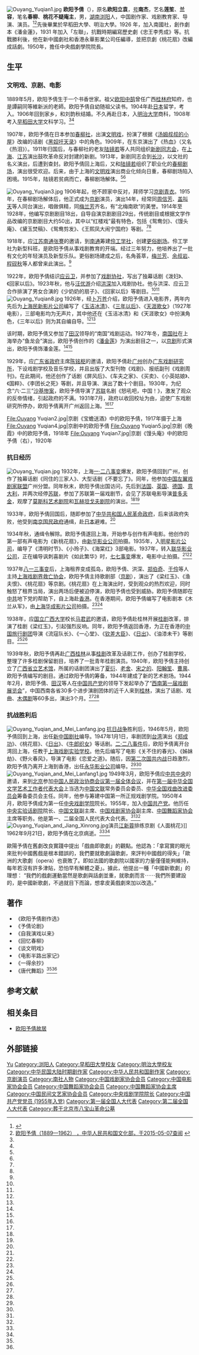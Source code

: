 [[File:Ouyang_Yuqian1.jpg|thumb]]
'''欧阳予倩'''（{{bd|1889年|5月12日|1962年|9月21日|O欧阳}}），原名'''欧阳立袁'''，[[号|号]]'''南杰'''，艺名'''莲笙'''、'''兰容'''，笔名'''春柳'''、'''桃花不疑庵主'''，男，[[湖南省|湖南]][[浏阳县|浏阳]]人，中国剧作家、戏剧教育家、导演、演员。<ref name=ls>{{Cite web |url=http://www.todayonhistory.com/9/21/d4995.htm |title=电影艺术家欧阳予倩逝世，历史上的今天，于2013-04-07查阅 |accessdate=2009-07-30 |archive-date=2008-10-13 |archive-url=https://web.archive.org/web/20081013155237/http://www.todayonhistory.com/9/21/d4995.htm |dead-url=no }}</ref><ref name=whb>[http://www.chinaculture.org/gb/cn_zgwh/2004-06/28/content_50085.htm 欧阳予倩（1889—1962） ，中华人民共和国文化部，于2015-05-07查阅] {{webarchive|url=https://web.archive.org/web/20160304194940/http://www.chinaculture.org/gb/cn_zgwh/2004-06/28/content_50085.htm |date=2016-03-04 }}</ref>先後畢業於早稻田大學、明治大學。1926 年，加入南國社，創作劇本《潘金蓮》，1931 年加入「左聯」，抗戰時期編寫歷史劇《忠王李秀成》等。抗戰勝利後，他在新中國劇社和香港永華影業公司任編導，並把京劇《桃花扇》改編成話劇。1950年，擔任中央戲劇學院院長。

== 生平 ==
=== 文明戏、京剧、电影 ===
1889年5月，欧阳予倩生于一个书香世家。祖父[[欧阳中鹄|欧阳中鹄]]曾任广西[[桂林府|桂林府]]知府，也是譚嗣同等維新派的老師。欧阳予倩自幼随祖父读书。1904年赴[[日本|日本]]留学，考入{{Link-ja|成城中学|成城中学校・高等学校}}。1906年回到家乡，和刘韵秋结婚。不久再赴日本，入[[明治大学|明治大学]]商科，1908年考入[[早稻田大学|早稻田大学]]文科学习。<ref name=ls/><ref name=whb/>

1907年，欧阳予倩在日本参加[[春柳社|春柳社]]，出演[[文明戏|文明戏]]，扮演了根据《[[汤姆叔叔的小屋|汤姆叔叔的小屋]]》改编的话剧《[[黑奴吁天录|黑奴吁天录]]》中的角色。1909年，在东京演出了《热血》（又名《热泪》）。1911年归国后，与春柳社的老友[[陆镜若|陆镜若]]等人共同组织[[新剧同志会|新剧同志会]]，在[[上海|上海]]、[[江苏|江苏]]演出鼓吹革命反对封建的新剧。1913年，新剧同志会到[[长沙|长沙]]，以文社的名义演出，后遭到查封。欧阳予倩回上海后，又和[[陆镜若|陆镜若]]组织了职业化的[[春柳剧场|春柳剧场]]，演出很受欢迎。后来，由于上海的[[文明戏|文明戏]]演出商业化倾向日重，春柳剧场陷入困境。1915年，陆镜若贫病而亡，春柳剧场解体。<ref name=ls/><ref name=whb/>

{{Wide image|Ouyang Yuqian9.jpg|600px|1907年6月，春柳社在日本演出《黑奴吁天录》。此为第二幕剧照。前排左起第4、5、8、9人分别是欧阳予倩饰女黑奴丑、[[庄云石|庄云石]]饰哲尔治、李息霜（[[李叔同|李叔同]]）饰爱米柳夫人、[[黄二难|黄二难]]饰解尔培。}}
[[File:Ouyang_Yuqian3.jpg|thumb]]
1906年起，他不顾家中反对，拜师学习[[京剧|京剧]][[青衣_(戏剧)|青衣]]。1915年，在春柳剧场解体后，他正式成为[[京剧|京剧]]演员，演出14年，经常同[[周信芳|周信芳]]、[[盖叫天|盖叫天]]等人同台演出，唱做俱精，同[[梅兰芳|梅兰芳]]齐名，有“北梅南欧”的美誉。1914年至1928年，他编写京剧剧目18出，自导自演京剧剧目29出，传统剧目或根据文学作品改编的京剧剧目大约50出，其中以“红楼戏”最有特色，包括《鸳鸯剑》、《馒头庵》、《黛玉焚稿》、《鸳鸯剪发》、《王熙凤大闹宁国府》等剧。<ref name=ls/><ref name=whb/>

1918年，应[[江苏|江苏]][[南通|南通]][[张謇|张謇]]的邀请，到[[南通|南通]]筹建[[伶工学社|伶工学社]]，创建[[更俗剧场|更俗剧场]]。伶工学社为新型科班，是欧阳予倩从事戏剧教育的开端。经过三年努力，他培养出了一批有文化的年轻演员及新型乐队。更俗剧场建成之后，名角荟萃，[[梅兰芳|梅兰芳]]、[[余叔岩|余叔岩]]、[[程砚秋|程砚秋]]等人都曾来此演出。<ref name=whb/>

1922年，欧阳予倩结识[[应云卫|应云卫]]，并参加了[[戏剧协社|戏剧协社]]，写出了独幕话剧《泼妇》、《回家以后》。1923年秋，他与[[汪优游|汪优游]]介绍[[洪深|洪深]]加入戏剧协社。他与洪深、应云卫合作排演了男女合演的《少奶奶的扇子》、《回家以后》等剧目。<ref name=ls/><ref name=whb/>
[[File:Ouyang_Yuqian8.jpg|thumb]]
1926年，经[[卜万苍|卜万苍]]介绍，欧阳予倩进入电影界，两年内先后为[[上海|上海]][[民新影片公司|民新影片公司]]编写了《[[玉洁冰清|玉洁冰清]]》、《[[三年以后|三年以后]]》、《[[天涯歌女_(1927年电影)|天涯歌女]]》（1927年电影），三部电影均为无声片，其中他还在《玉洁冰清》和《天涯歌女》中扮演角色，《三年以后》则为其自编自导。<ref name=ls/><ref name=whb/>

该时期，欧阳予倩又参加了[[田汉|田汉]]领导的“南国”戏剧运动。1927年冬，[[南国社|南国社]]在上海举办“鱼龙会”演出，欧阳予倩创作的《[[潘金莲|潘金莲]]》为演出剧目之一，以[[京剧|京剧]]形式演出，欧阳予倩饰潘金莲。<ref name=ls/><ref name=whb/>

1929年，应[[广东省政府|广东省政府]]主席[[陈铭枢|陈铭枢]]的邀请，欧阳予倩赴[[广州|广州]]创办[[广东戏剧研究所|广东戏剧研究所]]，下设戏剧学校及音乐学校，并且出版了大型刊物《戏剧》、报纸副刊《戏剧周刊》。在此期间，他还创作了话剧《屏风后》、《车夫之家》、《买卖》、《小英姑娘》、《国粹》、《李团长之死》等剧，并且导演、演出了数十个剧目。1930年，为纪念“六·二三”[[沙基惨案|沙基惨案]]，欧阳予倩导演了[[苏联|苏联]]名剧《怒吼吧，中国！》，激发了观众的反帝情绪，引起政府的不满。1931年7月，政府以收回校址为由，迫使广东戏剧研究所停办，欧阳予倩离开广州返回上海。<ref name=ls/><ref name=whb/>
<gallery>
File:Ouyang Yuqian2.jpg|京剧《宝蟾送酒》中的欧阳予倩，1917年摄于上海
File:Ouyang Yuqian4.jpg|京剧中的欧阳予倩
File:Ouyang Yuqian5.jpg|京剧《晚霞》中的欧阳予倩，1918年
File:Ouyang Yuqian7.jpg|京剧《馒头庵》中的欧阳予倩（右），1920年
</gallery>

=== 抗日经历 ===
[[File:Ouyang_Yuqian.jpg|thumb]]
1932年，上海[[一·二八事变|一·二八事变]]爆发，欧阳予倩回到广州，创作了独幕话剧《同住的三家人》、大型话剧《不要忘了》。同年，他参加[[中国左翼戏剧家联盟|中国左翼戏剧家联盟]]广州分盟。同年秋末，欧阳予倩出国访问，先后到[[法国|法国]]、[[英国|英国]]、[[德国|德国]]、[[意大利|意大利]]，并两次经停[[苏联|苏联]]，参加了苏联第一届戏剧节，会见了苏联电影导演[[普多夫金|普多夫金]]，观摩了[[莫斯科艺术剧院|莫斯科艺术剧院]]和[[瓦赫坦戈夫剧院|瓦赫坦戈夫剧院]]的演出。<ref name=ls/><ref name=whb/>

1933年，欧阳予倩回国后，随即参加了[[中华共和国人民革命政府|中华共和国人民革命政府]]，后来该政府失败，他受到[[南京国民政府|南京国民政府]]通缉，赴[[日本|日本]]避难。<ref name=whb/>

1934年秋，通缉令解除。欧阳予倩遂回上海，开始参与创作有声电影。他创作的第一部有声电影为《新桃花扇》，由[[新华影业公司|新华影业公司]]拍摄。1935年，入[[明星影片公司|明星影片公司]]，编导了《清明时节》、《小玲子》、《海棠红》3部电影。1937年，转入[[联华影业公司|联华影业公司]]，正在编导讽刺喜剧片《如此繁华》时，[[七七事变|七七事变]]爆发，电影中止拍摄。<ref name=ls/><ref name=whb/>

1937年[[八一三事变|八一三事变]]后，上海租界变成孤岛，欧阳予倩、洪深、[[郑伯奇|郑伯奇]]、[[于伶|于伶]]等人主持[[上海戏剧界救亡协会|上海戏剧界救亡协会]]，欧阳予倩主持歌剧部（[[京剧|京剧]]），演出了《梁红玉》、《渔夫恨》、《桃花扇》等京剧。《桃花扇》在上海演出时，受到观众的热烈欢迎，同时触怒了租界当局，演出两场后便被迫停演，欧阳予倩也受到威胁。欧阳予倩随即在[[中共|中共]]地下党的帮助下，自上海赴[[香港|香港]]。在香港期间，欧阳予倩编写了电影剧本《木兰从军》，由[[上海|上海]][[华成影片公司|华成影片公司]]拍摄。<ref name=ls/><ref name=whb/>

1938年，应[[国立广西大学|国立广西大学]]校长[[马君武|马君武]]的邀请，欧阳予倩赴桂林开展[[桂剧|桂剧]]改革，排演了桂剧《梁红玉》，引起强烈反响。同年，欧阳予倩返回香港，为正在香港的[[中国旅行剧团|中国旅行剧团]]导演《流寇队长》、《一心堂》、《[[钦差大臣|钦差大臣]]》、《[[日出|日出]]》、《油漆未干》等剧目。<ref name=ls/><ref name=whb/>

1939年秋，欧阳予倩再赴[[广西|广西]][[桂林|桂林]]从事[[桂剧|桂剧]]改革及话剧工作，创办了桂剧学校，整理了许多桂剧保留剧目，培养了一批青年桂剧演员。1940年，欧阳予倩主持创立了[[广西省立艺术馆|广西省立艺术馆]]，所属的话剧团演出了[[夏衍|夏衍]]、[[老舍|老舍]]、[[宋之的|宋之的]]、[[阳翰笙|阳翰笙]]、[[曹禺|曹禺]]、欧阳予倩编写的剧目。通过欧阳予倩的筹备，1944年建成了新的艺术剧场。1944年2月，欧阳予倩、[[田汉|田汉]]等人在[[中国共产党|中国共产党]]的领导下发起举办了“[[西南第一届戏剧展览会|西南第一届戏剧展览会]]”，中国西南各省30多个进步演剧团体的近千人来到[[桂林|桂林]]，演出了话剧、戏曲、[[木偶剧|木偶剧]]等60多出，演出3个月。<ref name=ls/><ref name=whb/>

=== 抗战胜利后 ===
[[File:Ouyang_Yuqian_and_Mei_Lanfang.jpg|thumb]]
[[抗日战争|抗日战争]]胜利后，1946年5月，欧阳予倩回到上海，出任[[新中国剧社|新中国剧社]]编导。1947年1月1日，率剧团到[[台湾|台湾]]演出《[[郑成功|郑成功]]》、《桃花扇》、《[[日出|日出]]》、《[[牛郎织女|牛郎织女]]》等话剧。[[二·二八事件|二·二八事件]]后，欧阳予倩离开台湾回上海，任教于[[上海戏剧实验学校|上海戏剧实验学校]]。他先后编写了电影《关不住的春光》、《姊妹劫》、《野火春风》，导演了电影《恋爱之道》。随后，因[[第二次国共内战|第二次国共内战]]日趋激烈，欧阳予倩乃离开上海到香港，出任[[永华影业公司|永华影业公司]]编导。<ref name=ls/><ref name=whb/>
[[File:Ouyang_Yuqian_and_Mei_Lanfang1.jpg|thumb]]
1949年3月，欧阳予倩应[[中共中央|中共中央]]的邀请，来到[[北京|北京]]参加[[中国人民政治协商会议第一届全体会议|中国人民政治协商会议第一届全体会议]]，并在[[第一届中华全国文学艺术工作者代表大会|第一届中华全国文学艺术工作者代表大会]]上当选为[[中国文联|中国文联]]常务委员会委员、[[中华全国戏曲改进委员会|中华全国戏曲改进委员会]]筹备委员会主任。同年，他参与筹建中国第一所正规戏剧学院。1950年4 月，欧阳予倩成为第一任[[中央戏剧学院|中央戏剧学院]]院长。1955年，加入[[中国共产党|中国共产党]]。他历任[[中央实验话剧院|中央实验话剧院]]院长、[[中国文联|中国文联]]副主席、[[中国戏剧家协会|中国戏剧家协会]]副主席、[[中国舞蹈家协会|中国舞蹈家协会]]主席等职务。他是第一、二届全国人民代表大会代表。<ref name=ls/><ref name=whb/>
[[File:Ouyang_Yuqian_and_Jiang_Xinrong.jpg|thumb]]演员[[江新蓉|江新蓉]]排练京剧《人面桃花》]]
1962年9月21日，欧阳予倩在北京病逝。<ref name=ls/><ref name=whb/>

歐陽予倩在舊劇改良實踐中提出「戲曲即歌劇」的觀點。他認為：「拿寫實的眼光來批判中國舊戲是根本錯誤的，我們要就歌劇論歌劇，來評判中國戲的得失」「歐洲的大歌劇（opera）也衰敗了。即如法國的歌劇院以國家的力量僅僅能夠維持，每年若沒有許多津貼，恐怕早有解體之憂」。據此，他提出一種「中國新歌劇」的理想：
“我們的戲劇運動當然是歌劇與話劇並重，就歌劇而言⋯⋯我們所要建設的，是中國新歌劇，不過就目下而論，想拿皮黃戲劇來加以改造。”

== 著作 ==
*《欧阳予倩剧作选》
*《予倩论剧》
*《自我演戏以来》
*《回忆春柳》
*《谈文明戏》
*《电影半路出家记》
*《一得余抄》
*《唐代舞蹈》<ref name=ls/><ref name=whb/>

== 参考文献 ==
{{reflist}}

== 相关条目 ==
* [[欧阳予倩故居|欧阳予倩故居]]

== 外部链接 ==
{{commonscat|Ouyang Yuqian}}
{{中国近现代文学}}
{{Navboxes 
| title  = 欧阳予倩在[[中国戏剧家协会|中国戏剧家协会]]的职务
| list1  =
{{中华全国戏剧工作者协会第一届全国委员会}}
{{中国戏剧家协会第二届理事会}}
}}
{{Navboxes 
| title  = 欧阳予倩在[[中国舞蹈家协会|中国舞蹈家协会]]的职务
| list1  =
{{中国舞蹈工作者协会第三届理事会}}
}}
{{Navboxes 
| title  = 欧阳予倩在[[中国电影家协会|中国电影家协会]]的职务
| list1  =
{{中华全国电影艺术工作者协会第一届全国委员会}}
}}
{{Navboxes 
| title  = 欧阳予倩在[[中国民间文艺家协会|中国民间文艺家协会]]的职务
| list1  =
{{中国民间文艺研究会第一届理事会}}
}}
{{Navboxes 
| title  = 欧阳予倩在[[中国文学艺术界联合会|中国文学艺术界联合会]]的职务
| list1  =
{{中华全国文学艺术界联合会第一届全国委员会}}
{{中国文学艺术界联合会第二届全国委员会}}
{{中国文学艺术界联合会第三届全国委员会}}
}}

{{Authority control}}
{{DEFAULTSORT:Ouyang欧阳}}
[[Category:歐陽姓|Yu]]
[[Category:浏阳人|Category:浏阳人]]
[[Category:早稻田大學校友|Category:早稻田大學校友]]
[[Category:明治大學校友|Category:明治大學校友]]
[[Category:中华民国大陆时期剧作家|Category:中华民国大陆时期剧作家]]
[[Category:中华人民共和国剧作家|Category:中华人民共和国剧作家]]
[[Category:京剧演员|Category:京剧演员]]
[[Category:南社人物|Category:南社人物]]
[[Category:中国戏剧家协会会员|Category:中国戏剧家协会会员]]
[[Category:中国电影家协会会员|Category:中国电影家协会会员]]
[[Category:中国舞蹈家协会会员|Category:中国舞蹈家协会会员]]
[[Category:中国舞蹈家协会主席|Category:中国舞蹈家协会主席]]
[[Category:中国民间文艺家协会会员|Category:中国民间文艺家协会会员]]
[[Category:中央戏剧学院院长|Category:中央戏剧学院院长]]
[[Category:中国共产党党员_(1955年入党)|Category:中国共产党党员 (1955年入党)]]
[[Category:第一届全国人大代表|Category:第一届全国人大代表]]
[[Category:第二届全国人大代表|Category:第二届全国人大代表]]
[[Category:葬于北京市八宝山革命公墓|Category:葬于北京市八宝山革命公墓]]
